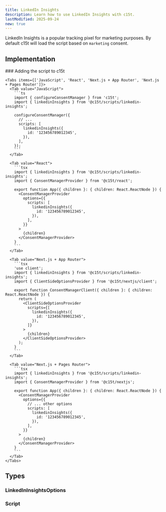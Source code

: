 ```yaml
---
title: LinkedIn Insights
description: Learn how to use LinkedIn Insights with c15t.
lastModified: 2025-09-24
new: true
---
```


LinkedIn Insights is a popular tracking pixel for marketing purposes. By default c15t will load the script based on `marketing` consent.

## Implementation

<Steps>
  <Step>
    ### Adding the script to c15t

    <Tabs items={['JavaScript', 'React', 'Next.js + App Router', 'Next.js + Pages Router']}>
      <Tab value="JavaScript">
        ```ts
        import { configureConsentManager } from 'c15t';
        import { linkedinInsights } from '@c15t/scripts/linkedin-insights';

        configureConsentManager({
          // ... 
          scripts: [
            linkedinInsights({
              id: '123456789012345',
            }),
          ],
        });
        ```
      </Tab>

      <Tab value="React">
        ```tsx
        import { linkedinInsights } from '@c15t/scripts/linkedin-insights';
        import { ConsentManagerProvider } from '@c15t/react';

        export function App({ children }: { children: React.ReactNode }) { 
          <ConsentManagerProvider
            options={{
              scripts: [
                linkedinInsights({
                  id: '123456789012345',
                }),
              ],
            }}
          >
            {children}
          </ConsentManagerProvider>
        }
        ```
      </Tab>

      <Tab value="Next.js + App Router">
        ```tsx
        'use client';
        import { linkedinInsights } from '@c15t/scripts/linkedin-insights';
        import { ClientSideOptionsProvider } from '@c15t/nextjs/client';

        export function ConsentManagerClient({ children }: { children: React.ReactNode }) { 
          return (
            <ClientSideOptionsProvider
              scripts={[
                linkedinInsights({
                  id: '123456789012345',
                }),
              ]}
            >
              {children}
            </ClientSideOptionsProvider>
          );
        }
        ```
      </Tab>

      <Tab value="Next.js + Pages Router">
        ```tsx
        import { linkedinInsights } from '@c15t/scripts/linkedin-insights';
        import { ConsentManagerProvider } from '@c15t/nextjs';

        export function App({ children }: { children: React.ReactNode }) { 
          <ConsentManagerProvider
            options={{
              // ... other options
              scripts: [
                linkedinInsights({
                  id: '123456789012345',
                }),
              ],
            }}
          >
            {children}
          </ConsentManagerProvider>
        }
        ```
      </Tab>
    </Tabs>
  </Step>
</Steps>

## Types

### LinkedInInsightsOptions

<AutoTypeTable path="./packages/scripts/src/linkedin-insights.ts" name="LinkedInInsightsOptions" />

### Script

<AutoTypeTable path="./packages/core/src/libs/script-loader/types.ts" name="Script" />
